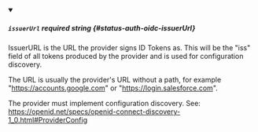 
<details className="config-field" data-expandable="false" open>
<summary>

##### `issuerUrl` <span className="config-field-required" data-required="false">required</span> <span className="config-field-type">string</span> <span className="config-field-default"></span> <span className="config-field-enum"></span> {#status-auth-oidc-issuerUrl}

IssuerURL is the URL the provider signs ID Tokens as. This will be the "iss"
field of all tokens produced by the provider and is used for configuration
discovery.

The URL is usually the provider's URL without a path, for example
"https://accounts.google.com" or "https://login.salesforce.com".

The provider must implement configuration discovery.
See: https://openid.net/specs/openid-connect-discovery-1_0.html#ProviderConfig

</summary>



</details>
